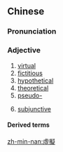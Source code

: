 {{also|虚拟}}
==Chinese==
{{zh-forms|s=虚拟}}

===Pronunciation===
{{zh-pron
|m=xūnǐ
|c=heoi1 ji5
|mn=qz:hir-gí/xm:hu-gí/tw,zz:hi-gí
|cat=a
}}

===Adjective===
{{zh-adj}}

# [[virtual]]
# [[fictitious]]
# [[hypothetical]]
# [[theoretical]]
# [[pseudo-]]
# {{lb|zh|grammar|grammatical moods}} [[subjunctive]]

====Derived terms====
{{zh-der|虛擬空間|虛擬世界|虛擬現實|虛擬語氣}}

[[zh-min-nan:虛擬]]